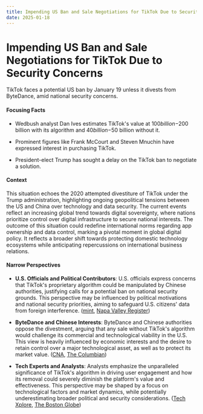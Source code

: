 ```yaml
---
title: Impending US Ban and Sale Negotiations for TikTok Due to Security Concerns
date: 2025-01-18
---
```


# Impending US Ban and Sale Negotiations for TikTok Due to Security Concerns

TikTok faces a potential US ban by January 19 unless it divests from ByteDance, amid national security concerns.

#### Focusing Facts

- Wedbush analyst Dan Ives estimates TikTok's value at $100 billion-$200 billion with its algorithm and $40 billion-$50 billion without it.

- Prominent figures like Frank McCourt and Steven Mnuchin have expressed interest in purchasing TikTok.

- President-elect Trump has sought a delay on the TikTok ban to negotiate a solution.

#### Context

This situation echoes the 2020 attempted divestiture of TikTok under the Trump administration, highlighting ongoing geopolitical tensions between the US and China over technology and data security. The current events reflect an increasing global trend towards digital sovereignty, where nations prioritize control over digital infrastructure to secure national interests. The outcome of this situation could redefine international norms regarding app ownership and data control, marking a pivotal moment in global digital policy. It reflects a broader shift towards protecting domestic technology ecosystems while anticipating repercussions on international business relations.

#### Narrow Perspectives

- **U.S. Officials and Political Contributors**: U.S. officials express concerns that TikTok's proprietary algorithm could be manipulated by Chinese authorities, justifying calls for a potential ban on national security grounds. This perspective may be influenced by political motivations and national security priorities, aiming to safeguard U.S. citizens' data from foreign interference. ([mint](https://www.livemint.com/companies/who-might-buy-tiktok-if-the-u-s-ban-takes-effect-check-the-list-of-potential-buyers-11737044183215.html), [Napa Valley Register](https://napavalleyregister.com/news/state-regional/who-could-buy-tiktok-only-a-few-parties-are-rumored-to-be-interested/article_fb68276c-54b6-53a7-a385-409f88f699fa.html))

- **ByteDance and Chinese Interests**: ByteDance and Chinese authorities oppose the divestment, arguing that any sale without TikTok's algorithm would challenge its commercial and technological viability in the U.S. This view is heavily influenced by economic interests and the desire to retain control over a major technological asset, as well as to protect its market value. ([CNA](https://www.channelnewsasia.com/world/tiktok-ban-sale-how-much-it-worth-buyers-4864716), [The Columbian](https://www.columbian.com/news/2025/jan/16/how-much-is-tiktok-worth-and-who-could-buy-it/))

- **Tech Experts and Analysts**: Analysts emphasize the unparalleled significance of TikTok's algorithm in driving user engagement and how its removal could severely diminish the platform's value and effectiveness. This perspective may be shaped by a focus on technological factors and market dynamics, while potentially underestimating broader political and security considerations. ([Tech Xplore](https://techxplore.com/news/2025-01-social-media-platform-replicate-tiktok.html), [The Boston Globe](https://www.bostonglobe.com/2025/01/16/business/tiktok-us-ban-buyers/))

